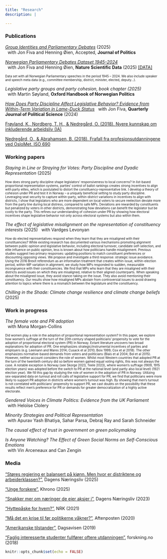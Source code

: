 ```yaml
---
title: "Research"
description: |

---
```



### Publications

[_Group Identities and Parliamentary Debates_][GroupIdentities] (2025)  
&nbsp; with Jon Fiva and Henning Øien, Accepted, **Journal of Politics**

[_Norwegian Parliamentary Debates Dataset 1945--2024_][NPD_paper]  
&nbsp; with Jon Fiva and Henning Øien, **Nature Scientific Data** (2025) [[DATA]][NPD]

<font size="1"> Data set with all Norwegian Parliamentary speeches in the period 1945 -- 2024. We also include speaker and speech meta data (e.g., committee membership, district, minister, elected, deputy...). </font> 

_Legislative party groups and party cohesion, book chapter (2025)_  
&nbsp; with Martin Søyland, **Oxford Handbook of Norwegian Politics**

[_How Does Party Discipline Affect Legislative Behavior? Evidence from Within-Term Variation in Lame-Duck Status_][LameDucks]
&nbsp; with Jon Fiva, **Quarterly Journal of Political Science** (2024)

[Frøyland, K., Nordberg, T. H., & Nedregård, O. (2018). Nyere kunnskap om inkluderende arbeidsliv (IA)][InkluderendeArbeidsliv]

[Nedregård, O., & Abrahamsen, B. (2018). Frafall fra profesjonsutdanningene ved OsloMet. ISO 690][Frafall]


### Working papers

_Staying in Line or Straying for Votes: Party Discipline and Dyadic Representation_ (2025)  

<font size="1"> How does strong party discipline shape legislators' responsiveness to local concerns? In list-based proportional representation systems, parties' control of ballot rankings creates strong incentives to align with party elites, which is postulated to distort the constituency-representative link. I develop a theory of cohesion under PR and test it in Norway -- a uniquely beneficial setting to study party discipline. Leveraging seat security to capture within-party, within-district variations in incentives to align with districts, I show that legislators who are more dependent on local voters to secure reelection deviate more from the party line during local distress, compared to safe MPs. Deviations are rewarded by constituents but penalized by voters in other districts, demonstrating how deviations can benefit the legislator but be costly to the party. This refines our understanding of cohesion under PR by showing how electoral incentives shape legislative behavior not only across electoral systems but also within them. </font> 


_The effect of legislative misalignment on the representation of constituency interests_  (2025)
&nbsp; with Vardges Levonyan

 <font size="1"> How do elected representatives respond when they learn that they are misaligned with their constituencies? While existing research has documented various mechanisms promoting alignment between public opinion and legislative behavior, including electoral turnover, candidate self-selection, and elite influence on public opinion, less is known about how politicians handle misalignment. Previous studies suggest two primary responses: updating positions to match constituent preferences or discounting opposing views. We propose and investigate a third response: strategic issue avoidance. Using the 2016 Brexit referendum as an information treatment that creates within-issue, within-election period, within-MP variation in alignment, we study how MPs responded to sudden, measurable incongruence with their constituencies. We find that MPs who learn that they are misaligned with their districts avoid issues on which they are misaligned, relative to their aligned counterparts. When speaking about the misaligned issue, they avoid stance-taking on the issue. They also avoid mentioning their constituency. Our results show how misaligned MPs abstain from controversial issues to avoid drawing attention to topics where there is a mismatch between the legislature and the constituency. </font> 


_Chilling in the Shade: Climate change resilience and climate change beliefs_  (2025)
	
	
### Work in progress

_The female vote and PR adoption_  
&nbsp; with Mona Morgan-Collins

 <font size="1"> Did women play a role in the adoption of proportional representation system? In this paper, we explore how women’s suffrage at the turn of the 20th century shaped politicians’ propensity to vote for the adoption of proportional electoral system (PR) in Norway. Extant literature uncovers two broad explanations for adoption of PR. One emphasizes strategic/instrumental incentives of parties and employers (e.g. Leemann and Mares 2014; Cusack et al 2010; Boix 1999; Cox et al 2018). The other emphasizes normative-based demands from voters and politicians (Blais et al 2004; Bol et al 2015). However, neither account considers the role of women. Whilst most Western countries that adopted PR at the turn of the twentieth century did so before women gained equal voting rights, this was not always the case. A notable exception is Norway (see Skorge 2023, Teele 2023), where women’s suffrage (1909, 1915 election years) was adopted before the switch to PR at the national level (and partly also local level) (1921 election year). We fill this gap by studying the role of women in the adoption of PR in Norway. Utilizing sex-separated data on turnout and roll calls of legislative support for PR, we find that politicians were more likely to support PR adoption in districts where women’s turnout was high. By showing that men’s turnout is not correlated with politicians’ propensity to support PR, we cast doubts on the possibility that these results reflect men’s preference for PR or demands for greater democratization of a highly active electorate.  </font> 

_Gendered Voices in Climate Politics: Evidence from the UK Parliament_  
&nbsp; with Heloïse Clolery

_Minority Strategies and Political Representation_  
&nbsp; with Apurav Yash Bhatiya, Sahar Parsa, Debraj Ray and Sarah Schneider

_The causal effect of trust in government on green policymaking_  

_Is Anyone Watching? The Effect of Green Social Norms on Self-Conscious Emotions_  
&nbsp; with Vin Arceneaux and Can Zengin


### Media

["Støres regjering er balansert på kjønn. Men hvor er distriktene og arbeiderklassen?"][arbeiderklasse_regjering], Dagens Næringsliv (2025)

["Unge forskere"][unge_forskere], Khrono (2025) 

["Snakker mer om næringer de eier aksjer i"][aksjer], Dagens Næringsliv (2023)

["Hyttepåske for hvem?"][hyttepaaske], NRK (2021)

["Må det en krise til før politikerne våkner?"][krise], Aftenposten (2020)

["Amerikanske tilstander"][amerikanske_tilstander], Dagsavisen (2019)

["Faglig interesserte studenter fullfører oftere utdanningen"][faglig_interessert], forskning.no (2018)

[arbeiderklasse_regjering]: https://www.dn.no/innlegg/politikk/mangfold/forskning/god-kjonnsbalanse-men-hvor-er-distriktene-og-arbeiderklassen/2-1-1785596?zephr_sso_ott=lYArEf

[unge_forskere]: https://www.khrono.no/hun-er-postdoktor-ved-sciences-po-tjener-mindre-enn-som-stipendiat-i-norge/943938

[NPD_paper]: https://rdcu.be/d5o0G

[NPD]: https://www.dropbox.com/scl/fi/nibtll2du282lx1zk982m/NPD_v1.zip?rlkey=lrjlw62mytavv4hqndr2v9bqe&st=twatcjx6&dl=0

[StayingInLine1]: https://www.dropbox.com/scl/fi/ciaumjg80o4bvizgt3edm/StayingInLine.pdf?rlkey=gszm2arcbbl2uu1rxidjseehv&st=jsatm1cw&dl=0

[ChillingInTheShade]: https://www.dropbox.com/scl/fi/yj2dok5qm0ntkfuv67c3g/ChillingInTheShade.pdf?rlkey=t6qceyv59xm3nymnbfdq051y6&dl=0

[aksjer]: https://www.dn.no/innlegg/politikk/investeringer/aksjer/snakker-mer-om-naringer-de-eier-aksjer-i/2-1-1519931

[SpeechIsSilver]: https://www.dropbox.com/s/7gq0t8xe68gbqlo/SpeechIsSilver.pdf?dl=0

[LameDucks]: https://www.nowpublishers.com/article/Details/QJPS-22094
[GroupIdentities]: https://www.dropbox.com/scl/fi/3iocgwg4y7gvp4i2xqqnb/FNO_2025.pdf?rlkey=7mabpvubk9d5asqqmsenijlzr&st=3z7lriyj&dl=0

[Frafall]: https://oda.oslomet.no/oda-xmlui/handle/20.500.12199/3013
[InkluderendeArbeidsliv]: https://www.regjeringen.no/no/dokumenter/nyere-kunnskap-om-inkluderende-arbeidsliv-ia/id2628425/


[hyttepaaske]: https://www.nrk.no/ytring/hyttepaske-for-hvem_-1.15418469
[krise]: https://www.aftenposten.no/meninger/kronikk/i/50gQGb/maa-det-en-krise-til-foer-politikerne-vaakner-jon-h-fiva-og-oda-nedregaard
[amerikanske_tilstander]: https://www.dagsavisen.no/debatt/2019/12/10/amerikanske-tilstander/
[faglig_interessert]: https://forskning.no/oslomet-skole-og-utdanning-partner/faglig-interesserte-studenter-fullforer-oftere-utdanningen/1231170
```r
knitr::opts_chunk$set(echo = FALSE)


```
